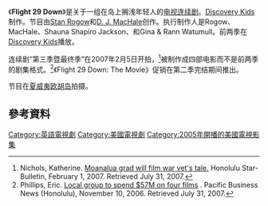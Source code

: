 {{Infobox television
| show_name = Flight 29 Down
| image = <!-- 檔案不存在 [[File:Flight_29_Down_Logo.jpg|frameless]] ，可從英文維基百科取得 -->
| format = [[Action_(fiction)|动作/冒险]]<br />[[青春偶像剧|青春偶像剧]]
| runtime = 24 分钟
| creator = [[Stan_Rogow|Stan Rogow]]<br />[[D._J._MacHale|D. J. MacHale]]
| writer = D. J. MacHale<br />Stan Rogow <small>(pilot only)</small>
| director =  [[Steve_De_Jarnatt|Steve De Jarnatt]]<br />D. J. MacHale<br />[[Tim_O'Donnell_(director)|Tim O'Donnell]]
| executive_producer = [[Jim_Rapsas|Jim Rapsas]]<br />Stan Rogow<br />D. J. MacHale<br />Shauna Shapiro Jackson<br />Gina Watumull<br />Rann Watumull
| starring = [[Allen_Alvarado|Allen Alvarado]]<br />[[Corbin_Bleu|Corbin Bleu]]<br />[[Hallee_Hirsh|Hallee Hirsh]]<br />[[Jeremy_James_Kissner|Jeremy Kissner]]<br />[[Johnny_Pacar|Johnny Pacar]]<br  />[[Lauren_Storm|Lauren Storm]]<br />[[Kristy_Wu|Kristy Wu]]
| country = United States
| language = English
| network = [[Discovery_Kids|Discovery Kids]]
| first_aired = {{Start date|2005|10|1}}
| last_aired = {{End date|2007|8|25}}
| num_seasons = 3
| num_episodes = 30
| list_episodes = List of Flight 29 Down episodes
| website = https://web.archive.org/web/20110926212817/http://kids.discovery.com/fansites/29down/29down.html
}}

《'''Flight 29 Down'''》是关于一组在岛上搁浅年轻人的[[电视连续剧|电视连续剧]]。[[Discovery_Kids|Discovery Kids]]制作。节目由[[Stan_Rogow|Stan Rogow]]和[[D._J._MacHale|D. J. MacHale]]创作。执行制作人是Rogow、MacHale、Shauna Shapiro Jackson、和Gina & Rann Watumull。前两季在[[Discovery_Kids|Discovery Kids]]播放。

连续剧“第三季暨最终季”在2007年2月5日开拍，<ref>Nichols, Katherine. [http://starbulletin.com/2007/02/01/features/screentime.html Moanalua grad will film war vet's tale.] {{Wayback|url=http://starbulletin.com/2007/02/01/features/screentime.html |date=20080726034853 }} Honolulu Star-Bulletin, February 1, 2007. Retrieved July 31, 2007.</ref>被制作成四部电影而不是前两季的剧集格式。<ref>Phillips, Eric. [http://pacific.bizjournals.com/pacific/stories/2006/11/13/story3.html?page=3 Local group to spend $57M on four films] {{Wayback|url=http://pacific.bizjournals.com/pacific/stories/2006/11/13/story3.html?page=3 |date=20071014191328 }}. Pacific Business News (Honolulu), November 10, 2006. Retrieved July 31, 2007.</ref>《Flight 29 Down: The Movie》促销在第二季完结期间推出。

节目在[[夏威夷|夏威夷]][[欧胡岛|欧胡岛]]拍摄。

== 參考資料 ==
{{reflist}}

[[Category:英語電視劇|Category:英語電視劇]]
[[Category:美國電視劇|Category:美國電視劇]]
[[Category:2005年開播的美國電視影集|Category:2005年開播的美國電視影集]]